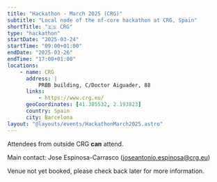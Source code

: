 ```yaml
---
title: "Hackathon - March 2025 (CRG)"
subtitle: "Local node of the nf-core hackathon at CRG, Spain"
shortTitle: "🇪🇸 CRG"
type: "hackathon"
startDate: "2025-03-24"
startTime: "09:00+01:00"
endDate: "2025-03-26"
endTime: "17:00+01:00"
locations:
    - name: CRG
      address: |
          PRBB building, C/Doctor Aiguader, 88
      links:
          - https://www.crg.eu/
      geoCoordinates: [41.385532, 2.193823]
      country: Spain
      city: Barcelona
layout: "@layouts/events/HackathonMarch2025.astro"
---
```


Attendees from outside CRG **can** attend.

Main contact: Jose Espinosa-Carrasco ([joseantonio.espinosa@crg.eu](mailto:joseantonio.espinosa@crg.eu))

Venue not yet booked, please check back later for more information.
